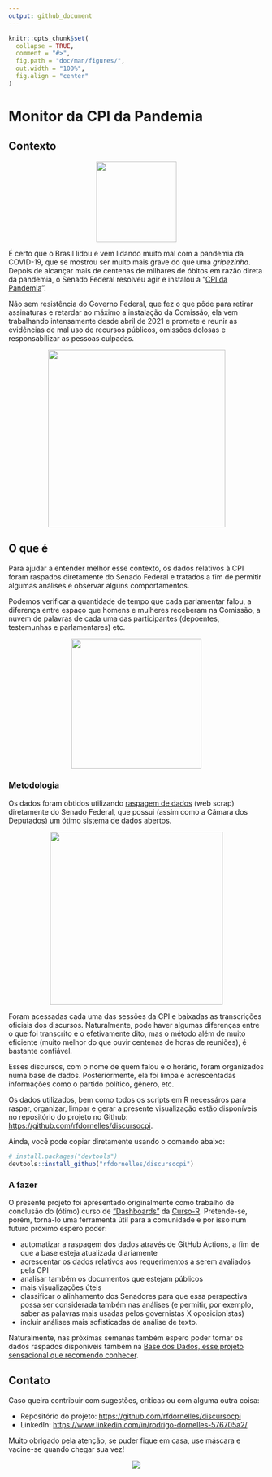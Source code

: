 ```yaml
---
output: github_document
---
```


<!-- README.md is generated from README.Rmd. Please edit that file -->

```r
knitr::opts_chunk$set(
  collapse = TRUE,
  comment = "#>",
  fig.path = "doc/man/figures/",
  out.width = "100%",
  fig.align = "center"
)
```

# Monitor da CPI da Pandemia

## Contexto

<center>

<img src="man/figures/pfizer.jpg" width="158"/>

</center>

É certo que o Brasil lidou e vem lidando muito mal com a pandemia da COVID-19, que se mostrou ser muito mais grave do que uma *gripezinha*. Depois de alcançar mais de centenas de milhares de óbitos em razão direta da pandemia, o Senado Federal resolveu agir e instalou a "[CPI da Pandemia](https://legis.senado.leg.br/comissoes/comissao?codcol=2441)".

Não sem resistência do Governo Federal, que fez o que pôde para retirar assinaturas e retardar ao máximo a instalação da Comissão, ela vem trabalhando intensamente desde abril de 2021 e promete e reunir as evidências de mal uso de recursos públicos, omissões dolosas e responsabilizar as pessoas culpadas.

<center>

<img src="man/figures/gif-pazuello-cpi.gif" width="349"/>

</center>

## O que é

Para ajudar a entender melhor esse contexto, os dados relativos à CPI foram raspados diretamente do Senado Federal e tratados a fim de permitir algumas análises e observar alguns comportamentos.

Podemos verificar a quantidade de tempo que cada parlamentar falou, a diferença entre espaço que homens e mulheres receberam na Comissão, a nuvem de palavras de cada uma das participantes (depoentes, testemunhas e parlamentares) etc.

<center>

<img src="man/figures/imagem_materia.jpg" width="256"/>

</center>

### Metodologia

Os dados foram obtidos utilizando [raspagem de dados](https://pt.wikipedia.org/wiki/Coleta_de_dados_web) (web scrap) diretamente do Senado Federal, que possui (assim como a Câmara dos Deputados) um ótimo sistema de dados abertos.

<center>

<img src="man/figures/senado.jpg" width="340"/>

</center>

Foram acessadas cada uma das sessões da CPI e baixadas as transcrições oficiais dos discursos. Naturalmente, pode haver algumas diferenças entre o que foi transcrito e o efetivamente dito, mas o método além de muito eficiente (muito melhor do que ouvir centenas de horas de reuniões), é bastante confiável.

Esses discursos, com o nome de quem falou e o horário, foram organizados numa base de dados. Posteriormente, ela foi limpa e acrescentadas informações como o partido político, gênero, etc.

Os dados utilizados, bem como todos os scripts em R necessáros para raspar, organizar, limpar e gerar a presente visualização estão disponíveis no repositório do projeto no Github: <https://github.com/rfdornelles/discursocpi>.

Ainda, você pode copiar diretamente usando o comando abaixo:

``` r
# install.packages("devtools")
devtools::install_github("rfdornelles/discursocpi")
```

### A fazer

O presente projeto foi apresentado originalmente como trabalho de conclusão do (ótimo) curso de ["Dashboards"](https://curso-r.com/cursos/dashboards/) da [Curso-R](https://twitter.com/curso_r). Pretende-se, porém, torná-lo uma ferramenta útil para a comunidade e por isso num futuro próximo espero poder:

-   automatizar a raspagem dos dados através de GitHub Actions, a fim de que a base esteja atualizada diariamente
-   acrescentar os dados relativos aos requerimentos a serem avaliados pela CPI
-   analisar também os documentos que estejam públicos
-   mais visualizações úteis
-   classificar o alinhamento dos Senadores para que essa perspectiva possa ser considerada também nas análises (e permitir, por exemplo, saber as palavras mais usadas pelos governistas X oposicionistas)
-   incluir análises mais sofisticadas de análise de texto.

Naturalmente, nas próximas semanas também espero poder tornar os dados raspados disponíveis também na [Base dos Dados, esse projeto sensacional que recomendo conhecer](https://basedosdados.github.io/mais/).

## Contato

Caso queira contribuir com sugestões, críticas ou com alguma outra coisa:

-   Repositório do projeto: <https://github.com/rfdornelles/discursocpi>
-   LinkedIn: <https://www.linkedin.com/in/rodrigo-dornelles-576705a2/>

Muito obrigado pela atenção, se puder fique em casa, use máscara e vacine-se quando chegar sua vez!

<center>

<img src="https://media1.tenor.com/images/ef3f8360f336d7cd1f4e3779fdadb05f/tenor.gif?itemid=19474691"/>

</center>
